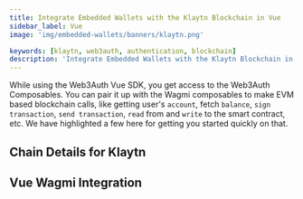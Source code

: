 ```yaml
---
title: Integrate Embedded Wallets with the Klaytn Blockchain in Vue
sidebar_label: Vue
image: 'img/embedded-wallets/banners/klaytn.png'

keywords: [klaytn, web3auth, authentication, blockchain]
description: 'Integrate Embedded Wallets with the Klaytn Blockchain in Vue | Embedded Wallets'
---
```



While using the Web3Auth Vue SDK, you get access to the Web3Auth Composables. You can pair it up with the Wagmi composables to make EVM based blockchain calls, like getting user's `account`, fetch `balance`, `sign transaction`, `send transaction`, `read` from and `write` to the smart contract, etc. We have highlighted a few here for getting you started quickly on that.

## Chain Details for Klaytn

<ChainDetailsKlaytn />

## Vue Wagmi Integration

<VueWagmiIntegration />
